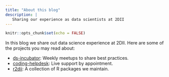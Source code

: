 ```yaml
---
title: "About this blog"
description: |
   Sharing our experience as data scientists at 2DII
---
```


```r
knitr::opts_chunk$set(echo = FALSE)
```

In this blog we share out data science experience at 2DII. Here are some of the projects you may read about:

* [ds-incubator](https://github.com/2DegreesInvesting/ds-incubator): Weekly meetups to share best practices.
* [coding-helpdesk](https://github.com/2DegreesInvesting/coding-helpdesk): Live support by appointment.
* [r2dii](https://2degreesinvesting.github.io/r2dii/index.html): A collection of R packages we maintain.
